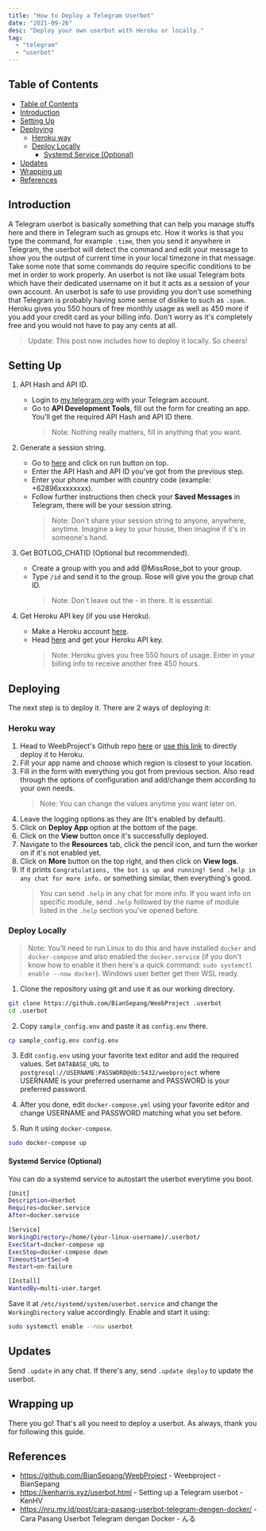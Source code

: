 ```yaml
---
title: "How to Deploy a Telegram Userbot"
date: "2021-09-26"
desc: "Deploy your own userbot with Heroku or locally."
tag:
  - "telegram"
  - "userbot"
---
```


## Table of Contents

- [Table of Contents](#table-of-contents)
- [Introduction](#introduction)
- [Setting Up](#setting-up)
- [Deploying](#deploying)
  - [Heroku way](#heroku-way)
  - [Deploy Locally](#deploy-locally)
    - [Systemd Service (Optional)](#systemd-service-optional)
- [Updates](#updates)
- [Wrapping up](#wrapping-up)
- [References](#references)

## Introduction

A Telegram userbot is basically something that can help you manage stuffs here and there in Telegram such as groups etc. How it works is that you type the command, for example `.time`, then you send it anywhere in Telegram, the userbot will detect the command and edit your message to show you the output of current time in your local timezone in that message. Take some note that some commands do require specific conditions to be met in order to work properly. An userbot is not like usual Telegram bots which have their dedicated username on it but it acts as a session of your own account. An userbot is safe to use providing you don't use something that Telegram is probably having some sense of dislike to such as `.spam`. Heroku gives you 550 hours of free monthly usage as well as 450 more if you add your credit card as your billing info. Don't worry as it's completely free and you would not have to pay any cents at all.

> Update: This post now includes how to deploy it locally. So cheers!

## Setting Up

1. API Hash and API ID.

   - Login to [my.telegram.org](https://my.telegram.org) with your Telegram account.
   - Go to **API Development Tools**, fill out the form for creating an app. You'll get the required API Hash and API ID there.
     > Note: Nothing really matters, fill in anything that you want.

2. Generate a session string.

   - Go to [here](http://sessiongen.irvanmalik48.repl.run/) and click on run button on top.
   - Enter the API Hash and API ID you've got from the previous step.
   - Enter your phone number with country code (example: +62896xxxxxxxx).
   - Follow further instructions then check your **Saved Messages** in Telegram, there will be your session string.
     > Note: Don't share your session string to anyone, anywhere, anytime. Imagine a key to your house, then imagine if it's in someone's hand.

3. Get BOTLOG_CHATID (Optional but recommended).

   - Create a group with you and add @MissRose_bot to your group.
   - Type `/id` and send it to the group. Rose will give you the group chat ID.
     > Note: Don't leave out the - in there. It is essential.

4. Get Heroku API key (if you use Heroku).

   - Make a Heroku account [here](https://signup.heroku.com).
   - Head [here](https://dashboard.heroku.com/account) and get your Heroku API key.
     > Note: Heroku gives you free 550 hours of usage. Enter in your billing info to receive another free 450 hours.

## Deploying

The next step is to deploy it. There are 2 ways of deploying it:

### Heroku way

1. Head to WeebProject's Github repo [here](https://github.com/BianSepang/WeebProject) or [use this link](https://heroku.com/deploy?template=https://github.com/BianSepang/WeebProject/tree/master) to directly deploy it to Heroku.
2. Fill your app name and choose which region is closest to your location.
3. Fill in the form with everything you got from previous section. Also read through the options of configuration and add/change them according to your own needs.
   > Note: You can change the values anytime you want later on.
4. Leave the logging options as they are (It's enabled by default).
5. Click on **Deploy App** option at the bottom of the page.
6. Click on the **View** button once it's successfully deployed.
7. Navigate to the **Resources** tab, click the pencil icon, and turn the worker on if it's not enabled yet.
8. Click on **More** button on the top right, and then click on **View logs**.
9. If it prints `Congratulations, the bot is up and running! Send .help in any chat for more info.` or something similar, then everything's good.
   > You can send `.help` in any chat for more info. If you want info on specific module, send `.help` followed by the name of module listed in the `.help` section you've opened before.

### Deploy Locally

> Note: You'll need to run Linux to do this and have installed `docker` and `docker-compose` and also enabled the `docker.service` (if you don't know how to enable it then here's a quick command: `sudo systemctl enable --now docker`). Windows user better get their WSL ready.

1. Clone the repository using git and use it as our working directory.

```bash
git clone https://github.com/BianSepang/WeebProject .userbot
cd .userbot
```

2. Copy `sample_config.env` and paste it as `config.env` there.

```bash
cp sample_config.env config.env
```

3. Edit `config.env` using your favorite text editor and add the required values. Set `DATABASE_URL` to `postgresql://USERNAME:PASSWORD@db:5432/weebproject` where USERNAME is your preferred username and PASSWORD is your preferred password.

4. After you done, edit `docker-compose.yml` using your favorite editor and change USERNAME and PASSWORD matching what you set before.

5. Run it using `docker-compose`.

```bash
sudo docker-compose up
```

#### Systemd Service (Optional)

You can do a systemd service to autostart the userbot everytime you boot.

```bash
[Unit]
Description=Userbot
Requires=docker.service
After=docker.service

[Service]
WorkingDirectory=/home/(your-linux-username)/.userbot/
ExecStart=docker-compose up
ExecStop=docker-compose down
TimeoutStartSec=0
Restart=on-failure

[Install]
WantedBy=multi-user.target
```

Save it at `/etc/systemd/system/userbot.service` and change the `WorkingDirectory` value accordingly. Enable and start it using:

```bash
sudo systemctl enable --now userbot
```

## Updates

Send `.update` in any chat. If there's any, send `.update deploy` to update the userbot.

## Wrapping up

There you go! That's all you need to deploy a userbot. As always, thank you for following this guide.

## References

- https://github.com/BianSepang/WeebProject - Weebproject - BianSepang
- https://kenharris.xyz/userbot.html - Setting up a Telegram userbot - KenHV
- https://nru.my.id/post/cara-pasang-userbot-telegram-dengen-docker/ - Cara Pasang Userbot Telegram dengan Docker - んる
